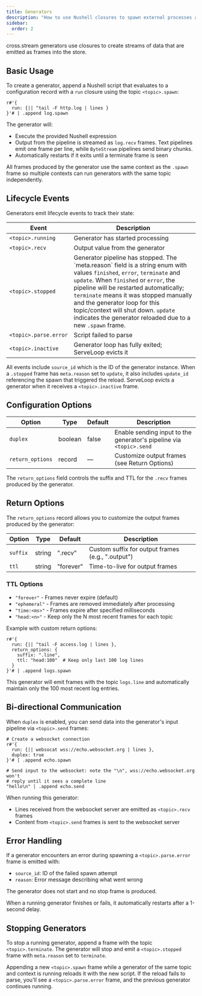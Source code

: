 ```yaml
---
title: Generators
description: "How to use Nushell closures to spawn external processes and stream their output into cross.stream, with optional duplex communication and lifecycle events"
sidebar:
  order: 2
---
```



cross.stream generators use <Link to="nu" /> closures to create streams of data
that are emitted as frames into the store.

## Basic Usage

To create a generator, append a Nushell script that evaluates to a configuration
record with a `run` closure using the topic `<topic>.spawn`:

```nushell
r#'{
  run: {|| ^tail -F http.log | lines }
}'# | .append log.spawn
```

The generator will:

- Execute the provided Nushell expression
- Output from the pipeline is streamed as `log.recv` frames. Text pipelines emit
  one frame per line, while `ByteStream` pipelines send binary chunks.
- Automatically restarts if it exits until a terminate frame is seen

All frames produced by the generator use the same context as the `.spawn` frame
so multiple contexts can run generators with the same topic independently.

## Lifecycle Events

Generators emit lifecycle events to track their state:

| Event                 | Description                             |
| --------------------- | --------------------------------------- |
| `<topic>.running`     | Generator has started processing        |
| `<topic>.recv`        | Output value from the generator         |
| `<topic>.stopped` | Generator pipeline has stopped. The \`meta.reason\` field is a string enum with values `finished`, `error`, `terminate` and `update`. When `finished` or `error`, the pipeline will be restarted automatically; `terminate` means it was stopped manually and the generator loop for this topic/context will shut down. `update` indicates the generator reloaded due to a new `.spawn` frame. |
| `<topic>.parse.error` | Script failed to parse |
| `<topic>.inactive` | Generator loop has fully exited; ServeLoop evicts it |

All events include `source_id` which is the ID of the generator instance. When a `.stopped` frame has `meta.reason` set to `update`, it also includes `update_id` referencing the spawn that triggered the reload. ServeLoop evicts a generator when it receives a `<topic>.inactive` frame.

## Configuration Options

| Option   | Type    | Default | Description                                                         |
| -------- | ------- | ------- | ------------------------------------------------------------------- |
| `duplex` | boolean | false   | Enable sending input to the generator's pipeline via `<topic>.send` |
| `return_options` | record | — | Customize output frames (see Return Options) |

The `return_options` field controls the suffix and TTL for the `.recv` frames produced by the generator.

## Return Options

The `return_options` record allows you to customize the output frames produced by the generator:

| Option   | Type   | Default   | Description                                           |
| -------- | ------ | --------- | ----------------------------------------------------- |
| `suffix` | string | ".recv"   | Custom suffix for output frames (e.g., ".output")    |
| `ttl`    | string | "forever" | Time-to-live for output frames                        |

### TTL Options

- `"forever"` - Frames never expire (default)
- `"ephemeral"` - Frames are removed immediately after processing
- `"time:<ms>"` - Frames expire after specified milliseconds
- `"head:<n>"` - Keep only the N most recent frames for each topic

Example with custom return options:

```nushell
r#'{
  run: {|| ^tail -F access.log | lines },
  return_options: {
    suffix: ".line",
    ttl: "head:100"  # Keep only last 100 log lines
  }
}'# | .append logs.spawn
```

This generator will emit frames with the topic `logs.line` and automatically maintain only the 100 most recent log entries.

## Bi-directional Communication

When `duplex` is enabled, you can send data into the generator's input pipeline
via `<topic>.send` frames:

```nushell
# Create a websocket connection
r#'{
  run: {|| websocat wss://echo.websocket.org | lines },
  duplex: true
}'# | .append echo.spawn

# Send input to the websocket: note the "\n", wss://echo.websocket.org won't
# reply until it sees a complete line
"hello\n" | .append echo.send
```

When running this generator:

- Lines received from the websocket server are emitted as `<topic>.recv` frames
- Content from `<topic>.send` frames is sent to the websocket server

## Error Handling

If a generator encounters an error during spawning a `<topic>.parse.error` frame
is emitted with:

- `source_id`: ID of the failed spawn attempt
- `reason`: Error message describing what went wrong

The generator does not start and no stop frame is produced.

When a running generator finishes or fails, it automatically restarts after a 1-second delay.

## Stopping Generators

To stop a running generator, append a frame with the topic `<topic>.terminate`.
The generator will stop and emit a `<topic>.stopped` frame with `meta.reason` set to
`terminate`.

Appending a new `<topic>.spawn` frame while a generator of the same topic and
context is running reloads it with the new script. If the reload fails to parse,
you'll see a `<topic>.parse.error` frame, and the previous generator continues
running.
